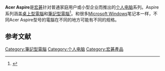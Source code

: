 {{Infobox information appliance
| image        = Acer Aspire 6920.jpg
| caption      = Acer Aspire 6920
| developer    = [[宏碁|宏碁]]
| type         = [[筆記型電腦|筆記型電腦]]
| connectivity = Ethernet LAN、Wi-Fi
| media        = 
| OS           = [[Windows_2000|Windows 2000]]、<ref>{{Cite web|url=https://www.acer.com/ac/en/US/content/support-product/68?b=1|title=Product Support | Acer United States|website=www.acer.com|access-date=2021-03-31|archive-date=2021-03-10|archive-url=https://web.archive.org/web/20210310093338/https://www.acer.com/ac/en/US/content/support-product/68?b=1}}</ref>[[Windows_XP|Windows XP]]、[[Windows_Vista|Windows Vista]]、[[Windows_7|Windows 7]]、[[Windows_8|Windows 8]]、 [[Windows_8.1|Windows 8.1]]、[[Windows_10|Windows 10]]
| input        = 
| camera       =
| memory       = 
| power        = 
| processor    = Intel、AMD
| display      =  
}}'''Acer Aspire'''是[[宏碁|宏碁]]针对普通家庭用户或小型企业而推出的[[个人电脑|个人电脑]]系列。Aspire系列涵盖[[桌上型電腦|桌上型電腦]]和[[筆記型電腦|筆記型電腦]]<ref>{{Cite web|title=Acer Aspire Series|url=http://www.laptopspedia.com/Acer_Aspire/|accessdate=2010-06-17|date=2010-06-01|publisher=Laptopspedia|archiveurl=https://web.archive.org/web/20100608174609/http://www.laptopspedia.com/Acer_Aspire|archivedate=June 8, 2010}}</ref>。和很多[[Microsoft_Windows|Microsoft Windows]]笔记本一样，不同Acer Aspire型号的電腦在不同的地方可能有不同的规格。

==参考文献==
{{reflist}}

{{Acer}}
[[Category:筆記型電腦|Category:筆記型電腦]]
[[Category:个人电脑|Category:个人电脑]]
[[Category:宏碁產品|Category:宏碁產品]]